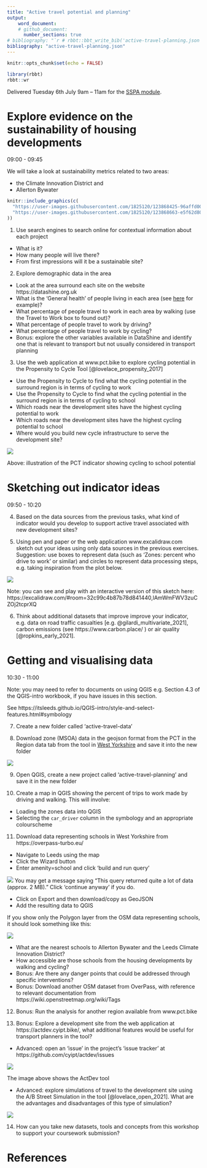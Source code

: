 ```yaml
---
title: "Active travel potential and planning"
output:
    word_document:
    # github_document:
      number_sections: true
# bibliography: "`r # rbbt::bbt_write_bib('active-travel-planning.json', overwrite = TRUE)`"
bibliography: "active-travel-planning.json"
---
```


```r
knitr::opts_chunk$set(echo = FALSE)
```

```r
library(rbbt)
rbbt::wr
```


Delivered Tuesday 6th July  9am – 11am for the [SSPA module](http://timetable.leeds.ac.uk/teaching/202021/reporting/Individual?objectclass=module&idtype=name&identifier=TRAN5115M01&&template=SWSCUST+module+Individual&days=1-7&weeks=1-52&periods=1-21).

# Explore evidence on the sustainability of housing developments

09:00 - 09:45

We will take a look at sustainability metrics related to two areas:

- the Climate Innovation District and
- Allerton Bywater 

```r
knitr::include_graphics(c(
  "https://user-images.githubusercontent.com/1825120/123868425-96affd00-d927-11eb-9582-81d6c4fb6a28.png",
  "https://user-images.githubusercontent.com/1825120/123868663-e5f62d80-d927-11eb-86cd-16eb2376f638.png"
))
```


1) Use search engines to search online for contextual information about each project
  - What is it?
  - How many people will live there?
  - From first impressions will it be a sustainable site?

2) Explore demographic data in the area
  - Look at the area surround each site on the website https://datashine.org.uk
  - What is the 'General health' of people living in each area (see [here](https://datashine.org.uk/#table=QS302EW&col=QS302EW0002&ramp=RdYlGn&layers=BTTT&zoom=14&lon=-1.3612&lat=53.7439) for example)?
  - What percentage of people travel to work in each area by walking (use the Travel to Work box to found out)?
  - What percentage of people travel to work by driving?
  - What percentage of people travel to work by cycling?
  - Bonus: explore the other variables available in DataShine and identify one that is relevant to transport but not usually considered in transport planning
  
3) Use the web application at www.pct.bike to explore cycling potential in the Propensity to Cycle Tool [@lovelace_propensity_2017]
  - Use the Propensity to Cycle to find what the cycling potential in the surround region is in terms of cycling to work
  - Use the Propensity to Cycle to find what the cycling potential in the surround region is in terms of cycling to school
  - Which roads near the development sites have the highest cycling potential to work
  - Which roads near the development sites have the highest cycling potential to school
  - Where would you build new cycle infrastructure to serve the development site? 
  
![](https://user-images.githubusercontent.com/1825120/123867504-5a2fd180-d926-11eb-9b7a-1988d4b6c830.png)

Above: illustration of the PCT indicator showing cycling to school potential

# Sketching out indicator ideas

09:50 - 10:20

4) Based on the data sources from the previous tasks, what kind of indicator would you develop to support active travel associated with new development sites?

5) Using pen and paper or the web application www.excalidraw.com sketch out your ideas using only data sources in the previous exercises. Suggestion: use boxes to represent data (such as 'Zones: percent who drive to work' or similar) and circles to represent data processing steps, e.g. taking inspiration from the plot below.

![](https://user-images.githubusercontent.com/1825120/123762809-0e940e00-d8bb-11eb-8dab-0e881299bbef.png)
  
Note: you can see and play with an interactive version of this sketch here: https://excalidraw.com/#room=32c99c4b87b78d841440,lAmWmFWV3zuCZOj2tcprXQ

6) Think about additional datasets that improve improve your indicator, e.g. data on road traffic casualties [e.g. @gilardi_multivariate_2021], carbon emissions (see https://www.carbon.place/ ) or air quality [@ropkins_early_2021].

# Getting and visualising data

10:30 - 11:00

Note: you may need to refer to documents on using QGIS e.g. Section 4.3 of the QGIS-intro workbook, if you have issues in this section. 

See https://itsleeds.github.io/QGIS-intro/style-and-select-features.html#symbology 

7) Create a new folder called 'active-travel-data'


8) Download zone (MSOA) data in the geojson format from the PCT in the Region data tab from the tool in [West Yorkshire](https://www.pct.bike/m/?r=west-yorkshire) and save it into the new folder

![](https://user-images.githubusercontent.com/1825120/123869655-2d30ee00-d929-11eb-945b-58d91014be27.png)

9) Open QGIS, create a new project called 'active-travel-planning' and save it in the new folder

10) Create a map in QGIS showing the percent of trips to work made by driving and walking. This will involve:

  - Loading the zones data into QGIS
  - Selecting the `car_driver` column in the symbology and an appropriate colourscheme

11) Download data representing schools in West Yorkshire from https://overpass-turbo.eu/ 

  - Navigate to Leeds using the map
  - Click the Wizard button
  - Enter amenity=school and click 'build and run query'
  
![](https://user-images.githubusercontent.com/1825120/123871727-f7413900-d92b-11eb-83da-364e44194fa5.png)
You may get a message saying "This query returned quite a lot of data (approx. 2 MB)." Click 'continue anyway' if you do.

- Click on Export and then download/copy as GeoJSON
- Add the resulting data to QGIS

If you show only the Polygon layer from the OSM data representing schools, it should look something like this:

![](https://user-images.githubusercontent.com/1825120/123872554-260bdf00-d92d-11eb-9eb1-4c580a81d982.png)

- What are the nearest schools to Allerton Bywater and the Leeds Climate Innovation District?
- How accessible are those schools from the housing developments by walking and cycling?
- Bonus: Are there any danger points that could be addressed through specific interventions?
- Bonus: Download another OSM dataset from OverPass, with reference to relevant documentation from https://wiki.openstreetmap.org/wiki/Tags

12) Bonus: Run the analysis for another region available from www.pct.bike

13) Bonus: Explore a development site from the web application at https://actdev.cyipt.bike/, what additional features would be useful for transport planners in the tool?
  - Advanced: open an 'issue' in the project's 'issue tracker' at https://github.com/cyipt/actdev/issues

![](https://user-images.githubusercontent.com/1825120/110671502-79afbc80-81c6-11eb-9dc5-52046b1d04c8.gif)

The image above shows the ActDev tool

  - Advanced: explore simulations of travel to the development site using the A/B Street Simulation in the tool [@lovelace_open_2021]. What are the advantages and disadvantages of this type of simulation?
  
![](https://user-images.githubusercontent.com/1825120/110777940-9d701280-8259-11eb-9c17-c56f5b709c83.gif)

14) How can you take new datasets, tools and concepts from this workshop to support your coursework submission?

# References

